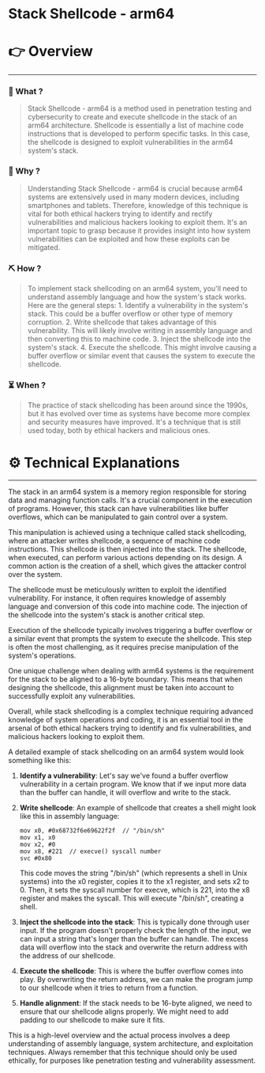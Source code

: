 # Stack Shellcode - arm64


# 👉 Overview

---

### 👀 What ?

> Stack Shellcode - arm64 is a method used in penetration testing and cybersecurity to create and execute shellcode in the stack of an arm64 architecture. Shellcode is essentially a list of machine code instructions that is developed to perform specific tasks. In this case, the shellcode is designed to exploit vulnerabilities in the arm64 system's stack.
> 

### 🧐 Why ?

> Understanding Stack Shellcode - arm64 is crucial because arm64 systems are extensively used in many modern devices, including smartphones and tablets. Therefore, knowledge of this technique is vital for both ethical hackers trying to identify and rectify vulnerabilities and malicious hackers looking to exploit them. It's an important topic to grasp because it provides insight into how system vulnerabilities can be exploited and how these exploits can be mitigated.
> 

### ⛏️ How ?

> To implement stack shellcoding on an arm64 system, you'll need to understand assembly language and how the system's stack works. Here are the general steps: 1. Identify a vulnerability in the system's stack. This could be a buffer overflow or other type of memory corruption. 2. Write shellcode that takes advantage of this vulnerability. This will likely involve writing in assembly language and then converting this to machine code. 3. Inject the shellcode into the system's stack. 4. Execute the shellcode. This might involve causing a buffer overflow or similar event that causes the system to execute the shellcode.
> 

### ⏳ When ?

> The practice of stack shellcoding has been around since the 1990s, but it has evolved over time as systems have become more complex and security measures have improved. It's a technique that is still used today, both by ethical hackers and malicious ones.
> 

# ⚙️ Technical Explanations

---

The stack in an arm64 system is a memory region responsible for storing data and managing function calls. It's a crucial component in the execution of programs. However, this stack can have vulnerabilities like buffer overflows, which can be manipulated to gain control over a system.

This manipulation is achieved using a technique called stack shellcoding, where an attacker writes shellcode, a sequence of machine code instructions. This shellcode is then injected into the stack. The shellcode, when executed, can perform various actions depending on its design. A common action is the creation of a shell, which gives the attacker control over the system.

The shellcode must be meticulously written to exploit the identified vulnerability. For instance, it often requires knowledge of assembly language and conversion of this code into machine code. The injection of the shellcode into the system's stack is another critical step.

Execution of the shellcode typically involves triggering a buffer overflow or a similar event that prompts the system to execute the shellcode. This step is often the most challenging, as it requires precise manipulation of the system's operations.

One unique challenge when dealing with arm64 systems is the requirement for the stack to be aligned to a 16-byte boundary. This means that when designing the shellcode, this alignment must be taken into account to successfully exploit any vulnerabilities.

Overall, while stack shellcoding is a complex technique requiring advanced knowledge of system operations and coding, it is an essential tool in the arsenal of both ethical hackers trying to identify and fix vulnerabilities, and malicious hackers looking to exploit them.

A detailed example of stack shellcoding on an arm64 system would look something like this:

1. **Identify a vulnerability**: Let's say we've found a buffer overflow vulnerability in a certain program. We know that if we input more data than the buffer can handle, it will overflow and write to the stack.
2. **Write shellcode**: An example of shellcode that creates a shell might look like this in assembly language:
    
    ```
    mov x0, #0x68732f6e69622f2f  // "/bin/sh"
    mov x1, x0
    mov x2, #0
    mov x8, #221  // execve() syscall number
    svc #0x80
    
    ```
    
    This code moves the string "/bin/sh" (which represents a shell in Unix systems) into the x0 register, copies it to the x1 register, and sets x2 to 0. Then, it sets the syscall number for execve, which is 221, into the x8 register and makes the syscall. This will execute "/bin/sh", creating a shell.
    
3. **Inject the shellcode into the stack**: This is typically done through user input. If the program doesn't properly check the length of the input, we can input a string that's longer than the buffer can handle. The excess data will overflow into the stack and overwrite the return address with the address of our shellcode.
4. **Execute the shellcode**: This is where the buffer overflow comes into play. By overwriting the return address, we can make the program jump to our shellcode when it tries to return from a function.
5. **Handle alignment**: If the stack needs to be 16-byte aligned, we need to ensure that our shellcode aligns properly. We might need to add padding to our shellcode to make sure it fits.

This is a high-level overview and the actual process involves a deep understanding of assembly language, system architecture, and exploitation techniques. Always remember that this technique should only be used ethically, for purposes like penetration testing and vulnerability assessment.
